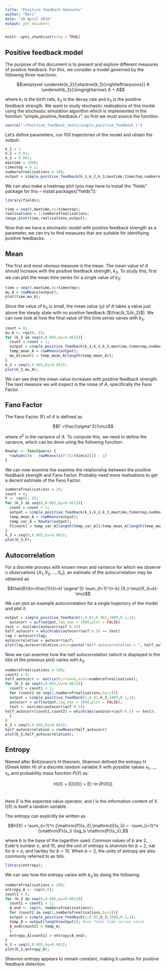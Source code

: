 ```yaml
---
title: "Positive feedback measures"
author: "Marc"
date: "10 April 2016"
output: pdf_document
---
```


```r
knitr::opts_chunk$set(echo = TRUE)
```

## Positive feedback model

The purpose of this document is to present and explore different measures of positive feedback. For this, we consider a model governed by the following three reactions:

$$\emptyset \underset{k_2}{\stackrel{k_1}{\rightleftharpoons}} A \underset{k_3}{\longrightarrow} A + A$$

where $k_1$ is the birth rate, $k_2$ is the decay rate and $k_3$ is the positive feedback strength. We want to study stochastic realisations of this model using the stochastic simulation algorithm which is implemented in the function "simple_positive_feedback.r", so first we must source the function.
```r
source('~/Positive_feedback_tests/simple_positive_feedback.r')
```

Let's define parameters, run 100 trajectories of the model and obtain the output:
```r
k_1 = 1
k_2 = 0.01;
k_3 = 0.001;
maxtime = 1000;
timestep = 0.1;
numberofrealisations = 100;
output = simple_positive_feedback(k_1,k_2,k_3,maxtime,timestep,numberofrealisations);
```

We can also make a heatmap plot (you may have to install the "fields" package for this --  install.packages("fields")):
```r
library(fields);
```
```r
time = seq(0,maxtime,by=timestep);
realisations = 1:numberofrealisations;
image.plot(time,realisations,output);
```

Now that we have a stochastic model with positive feedback strength as a parameter, we can try to find measures that are suitable for identifying positive feedbacks.

## Mean

The first and most obvious measure is the mean. The mean value of $A$ should increase with the positive feedback strength, $k_3$. To study this, first we can plot the mean time series for a single value of $k_3$:

```r
time = seq(0,maxtime,by=timestep);
mu_A = rowMeans(output);
plot(time,mu_A);
```
Since the value of $k_3$ is small, the mean value ($\mu$) of $A$ takes a value just above the steady state with no positive feedback ($\frac{k_1}{k_2}$). We can now look at how the final value of this time series varies with $k_3$.

```r
count = 0;
mu_A <- rep(0, 6);
for (k_3 in seq(0,0.005,by=0.001)){
  count = count + 1;
  output = simple_positive_feedback(k_1,k_2,k_3,maxtime,timestep,numberofrealisations);
  temp_mean_A = rowMeans(output);
  mu_A[count] = temp_mean_A[length(temp_mean_A)];
}
k_3 = seq(0,0.005,by=0.001);
plot(k_3,mu_A);
```

We can see that the mean value increases with positive feedback strength. The next measure we will inspect is the noise of $A$, specifically the Fano Factor. 

## Fano Factor
The Fano Factor (F) of $A$ is defined as

$$F =\frac{\sigma^2}{\mu}$$

where $\sigma^2$ is the variance of $A$. To compute this, we need to define the variance, which can be done using the following function:

```r
RowVar <- function(x) {
  rowSums((x - rowMeans(x))^2)/(dim(x)[2] - 1)
}
```
We can now examine the examine the relationship between the positive feedback strength and Fano Factor. Probably need more realisations to get a decent estimate of the Fano Factor.
```r
numberofrealisations = 20;
count = 0;
F <- rep(0, 6);
for (k_3 in seq(0,0.005,by=0.001)){
  count = count + 1;
  output = simple_positive_feedback(k_1,k_2,k_3,maxtime,timestep,numberofrealisations);
  temp_mean_A = rowMeans(output);
  temp_var_A = RowVar(output);
  F[count] = temp_var_A[length(temp_var_A)]/temp_mean_A[length(temp_mean_A)];
}
k_3 = seq(0,0.005,by=0.001);
plot(k_3,F);
```

## Autocorrelation
For a discrete process with known mean and variance for which we observe n observations $\{X_1,\,X_2,\,\ldots,\,X_n\}$, an estimate of the autocorrelation may be obtained as

$$\hat{R}(k)=\frac{1}{(n-k) \sigma^2} \sum_{t=1}^{n-k} (X_t-\mu)(X_{t+k}-\mu)$$

We can plot an example autocorrelation for a single trajectory of the model and plot it.
```r
output = simple_positive_feedback(1,0.01,0.001,1000,0.1,1);
  autocorr = acf(output,lag.max = 1000,plot = FALSE)
test <- min(abs(autocorr$acf-0.5))
half_autocorr = which(abs(autocorr$acf-0.5) == test)
lag = autocorr$lag;
autocorrelation = autocorr$acf;
plot(lag,autocorrelation,main=paste("Half autocorrelation = ", half_autocorr))
```

Now we can examine how the half autocorrelation (which is displayed in the title of the previous plot) varies with $k_3$.

```r
numberofrealisations = 100;
count1 = 0;
half_autocorr <- matrix(0,nrow=6,ncol=numberofrealisations);
for (k_3 in seq(0,0.005,by=0.001)){
  count1 = count1 + 1;
  for (count2 in seq(1,numberofrealisations,by=1)){
  output = simple_positive_feedback(1,0.01,k_3,1000,0.1,1);
  autocorr = acf(output,lag.max = 1000,plot = FALSE);
  test <- min(abs(autocorr$acf-0.5))
half_autocorr[count1,count2] = which(abs(autocorr$acf-0.5) == test);
  }
}
k_3 = seq(0,0.005,by=0.001);
half_autocorrelation = rowMeans(half_autocorr)
plot(k_3,half_autocorrelation);
```

## Entropy

Named after Boltzmann's $H$-theorem, Shannon defined the entropy $H$ (Greek letter $H$) of a discrete random variable X with possible values ${x_1, …, x_n}$ and probability mass function $P(X)$ as:

$$H(X) = \mathrm{E}[\mathrm{I}(X)] = \mathrm{E}[-\ln(\mathrm{P}(X))]$$.

Here $E$ is the expected value operator, and $I$ is the information content of $X$. $I(X)$ is itself a random variable.

The entropy can explicitly be written as

$$H(X) = \sum_{i=1}^n {\mathrm{P}(x_i)\,\mathrm{I}(x_i)} = -\sum_{i=1}^n {\mathrm{P}(x_i) \log_b \mathrm{P}(x_i)},$$

where $b$ is the base of the logarithm used. Common values of $b$ are $2$, Euler's number $e$, and $10$, and the unit of entropy is shannon for $b = 2$, nat for $b = e$, and hartley for $b = 10$. When $b = 2$, the units of entropy are also commonly referred to as bits.

```r
library(entropy);
```

We can see how the entropy varies with $k_3$ by doing the following:
```r
numberofrealisations = 100;
entropy_A <- rep(0,6);
count1 = 0;
for (k_3 in seq(0,0.005,by=0.001)){
  count1 = count1 + 1;
  A_end <- rep(0, numberofrealisations);
  for (count2 in seq(1,numberofrealisations,by=1)){
  output = simple_positive_feedback(1,0.01,k_3,1000,0.1,1);
  temp_A = output[length(output)]; #use final time series value
  A_end[count2] = temp_A;
  }
  entropy_A[count1] = entropy(A_end);
}
k_3 = seq(0,0.005,by=0.001);
plot(k_3,entropy_A);
```
Shannon entropy appears to remain constant, making it useless for positive feedback detection.